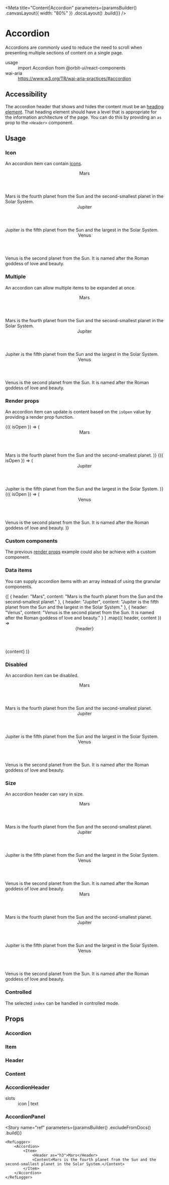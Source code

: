 
<Meta
    title="Content|Accordion"
    parameters={paramsBuilder()
        .canvasLayout({ width: "80%" })
        .docsLayout(<ReactComponentsLayout sourcePath="/packages/react-components/src/accordion/src" />)
        .build()}
/>

# Accordion

Accordions are commonly used to reduce the need to scroll when presenting multiple sections of content on a single page.

<dl>
    <div>
        <dt>usage</dt>
        <dd>import Accordion from @orbit-ui/react-components</dd>
    </div>
    <div>
        <dt>wai-aria</dt>
        <dd><a href="https://www.w3.org/TR/wai-aria-practices/#accordion">https://www.w3.org/TR/wai-aria-practices/#accordion</a></dd>
    </div>
</dl>

## Accessibility

The accordion header that shows and hides the content must be an [heading element](https://developer.mozilla.org/en-US/docs/Web/HTML/Element/Heading_Elements). That heading element should have a level that is appropriate for the information architecture of the page. You can do this by providing an `as` prop to the `<Header>` component.

## Usage

### Icon

An accordion item can contain [icons](?path=/docs/materials-icons--page).

<Preview>
    <Story name="icon">
        <Accordion>
            <Item>
                <Header as="h3">
                    <NotificationIcon />
                    <Text>Mars</Text>
                </Header>
                <Content>Mars is the fourth planet from the Sun and the second-smallest planet in the Solar System.</Content>
            </Item>
            <Item>
                <Header as="h3">
                    <InfoIcon />
                    <Text>Jupiter</Text>
                </Header>
                <Content>Jupiter is the fifth planet from the Sun and the largest in the Solar System.</Content>
            </Item>
            <Item>
                <Header as="h3">
                    <HelpIcon />
                    <Text>Venus</Text>
                </Header>
                <Content>Venus is the second planet from the Sun. It is named after the Roman goddess of love and beauty.</Content>
            </Item>
        </Accordion>
    </Story>
</Preview>

### Multiple

An accordion can allow multiple items to be expanded at once.

<Preview>
    <Story name="multiple">
        <Accordion multiple>
            <Item>
                <Header as="h3">Mars</Header>
                <Content>Mars is the fourth planet from the Sun and the second-smallest planet in the Solar System.</Content>
            </Item>
            <Item>
                <Header as="h3">Jupiter</Header>
                <Content>Jupiter is the fifth planet from the Sun and the largest in the Solar System.</Content>
            </Item>
            <Item>
                <Header as="h3">Venus</Header>
                <Content>Venus is the second planet from the Sun. It is named after the Roman goddess of love and beauty.</Content>
            </Item>
        </Accordion>
    </Story>
</Preview>

### Render props

An accordion item can update is content based on the `isOpen` value by providing a render prop function.

<Preview>
    <Story name="render props">
        <Accordion>
            <Item>
                {({ isOpen }) => (
                    <Fragment>
                        <Header className={isOpen ? "primary-600" : undefined} as="h3">
                            Mars
                        </Header>
                        <Content>Mars is the fourth planet from the Sun and the second-smallest planet.</Content>
                    </Fragment>
                )}
            </Item>
            <Item>
                {({ isOpen }) => (
                    <Fragment>
                        <Header className={isOpen ? "primary-600" : undefined} as="h3">
                            Jupiter
                        </Header>
                        <Content>Jupiter is the fifth planet from the Sun and the largest in the Solar System.</Content>
                    </Fragment>
                )}
            </Item>
            <Item>
                {({ isOpen }) => (
                    <Fragment>
                        <Header className={isOpen ? "primary-600" : undefined} as="h3">
                            Venus
                        </Header>
                        <Content>Venus is the second planet from the Sun. It is named after the Roman goddess of love and beauty.</Content>
                    </Fragment>
                )}
            </Item>
        </Accordion>
    </Story>
</Preview>

### Custom components

The previous [render props](#render-props) example could also be achieve with a custom component.

<FilePreview filePath="/accordion/docs/CustomAccordion">
    <CustomAccordion />
</FilePreview>

### Data items

You can supply accordion items with an array instead of using the granular components.

<Preview>
    <Story name="data render">
        <Accordion aria-label="Planets">
            {[
                { header: "Mars", content: "Mars is the fourth planet from the Sun and the second-smallest planet." },
                { header: "Jupiter", content: "Jupiter is the fifth planet from the Sun and the largest in the Solar System." },
                { header: "Venus", content: "Venus is the second planet from the Sun. It is named after the Roman goddess of love and beauty." }
            ]
                .map(({ header, content }) =>
                    <Item key={header}>
                        <Header as="h3">{header}</Header>
                        <Content>{content}</Content>
                    </Item>
                )}
        </Accordion>
    </Story>
</Preview>

### Disabled

An accordion item can be disabled.

<Preview>
    <Story name="disabled item">
        <Accordion>
            <Item>
                <Header as="h3">Mars</Header>
                <Content>Mars is the fourth planet from the Sun and the second-smallest planet.</Content>
            </Item>
            <Item disabled>
                <Header as="h3">Jupiter</Header>
                <Content>Jupiter is the fifth planet from the Sun and the largest in the Solar System.</Content>
            </Item>
            <Item>
                <Header as="h3">Venus</Header>
                <Content>Venus is the second planet from the Sun. It is named after the Roman goddess of love and beauty.</Content>
            </Item>
        </Accordion>
    </Story>
</Preview>

### Size

An accordion header can vary in size.

<Preview>
    <Story name="size">
        <Stack>
            <Accordion>
                <Item>
                    <Header size="sm" as="h3">Mars</Header>
                    <Content>Mars is the fourth planet from the Sun and the second-smallest planet.</Content>
                </Item>
                <Item>
                    <Header size="sm" as="h3">Jupiter</Header>
                    <Content>Jupiter is the fifth planet from the Sun and the largest in the Solar System.</Content>
                </Item>
                <Item>
                    <Header size="sm" as="h3">Venus</Header>
                    <Content>Venus is the second planet from the Sun. It is named after the Roman goddess of love and beauty.</Content>
                </Item>
            </Accordion>
            <Accordion>
                <Item>
                    <Header as="h3">Mars</Header>
                    <Content>Mars is the fourth planet from the Sun and the second-smallest planet.</Content>
                </Item>
                <Item>
                    <Header as="h3">Jupiter</Header>
                    <Content>Jupiter is the fifth planet from the Sun and the largest in the Solar System.</Content>
                </Item>
                <Item>
                    <Header as="h3">Venus</Header>
                    <Content>Venus is the second planet from the Sun. It is named after the Roman goddess of love and beauty.</Content>
                </Item>
            </Accordion>
        </Stack>
    </Story>
</Preview>

### Controlled

The selected `index` can be handled in controlled mode.

<FilePreview filePath="/accordion/docs/ControlledAccordion">
    <ControlledAccordion />
</FilePreview>

## Props

### Accordion

<Props of={InnerAccordion} />

### Item

<Props of={InnerItem} />

### Header

<Props of={InnerHeader} />

### Content

<Props of={InnerContent} />

### AccordionHeader

<dl>
    <div>
        <dt>slots</dt>
        <dd>icon | text</dd>
    </div>
</dl>

<Props of={InnerAccordionHeader} />

### AccordionPanel

<Props of={InnerAccordionPanel} />

<Story
    name="ref"
    parameters={paramsBuilder()
        .excludeFromDocs()
        .build()}
>
    <RefLogger>
        <Accordion>
            <Item>
                <Header as="h3">Mars</Header>
                <Content>Mars is the fourth planet from the Sun and the second-smallest planet in the Solar System.</Content>
            </Item>
        </Accordion>
    </RefLogger>
</Story>
